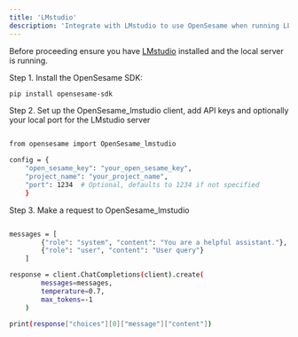 ```yaml
---
title: 'LMstudio'
description: 'Integrate with LMstudio to use OpenSesame when running LLMs locally'
---
```


Before proceeding ensure you have [LMstudio](https://lmstudio.ai) installed and the local server is running.


Step 1. Install the OpenSesame SDK:

<CodeGroup>

```bash python 
pip install opensesame-sdk
```

</CodeGroup>

Step 2. Set up the OpenSesame_lmstudio client, add API keys and optionally your local port for the LMstudio server

<CodeGroup>

```bash python 

from opensesame import OpenSesame_lmstudio

config = {
    "open_sesame_key": "your_open_sesame_key",
    "project_name": "your_project_name",
    "port": 1234  # Optional, defaults to 1234 if not specified
    }
```

</CodeGroup>

Step 3. Make a request to OpenSesame_lmstudio

<CodeGroup>

```bash python 

messages = [
        {"role": "system", "content": "You are a helpful assistant."},
        {"role": "user", "content": "User query"}
    ]

response = client.ChatCompletions(client).create(
        messages=messages,
        temperature=0.7,
        max_tokens=-1
    )

print(response["choices"][0]["message"]["content"])
```

</CodeGroup>